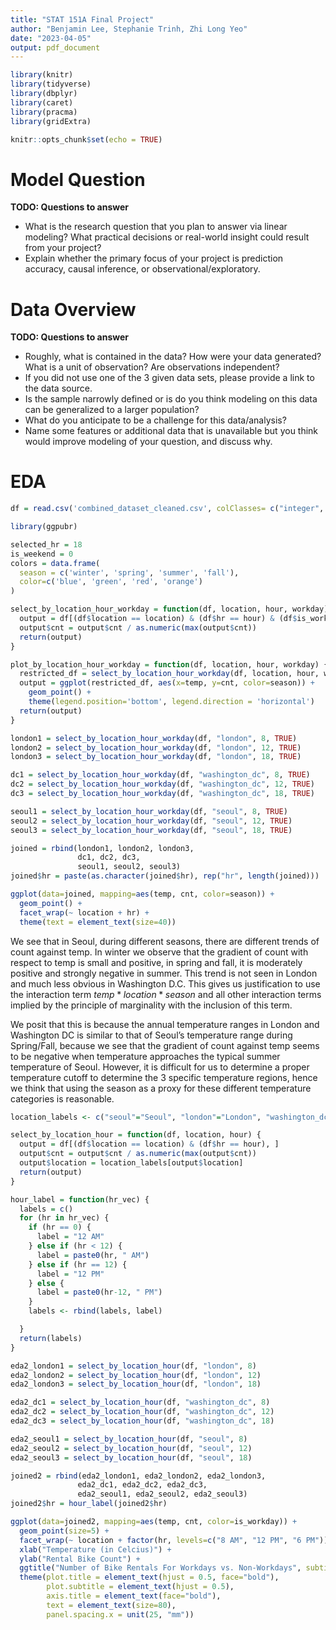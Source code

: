 ```yaml
---
title: "STAT 151A Final Project"
author: "Benjamin Lee, Stephanie Trinh, Zhi Long Yeo"
date: "2023-04-05"
output: pdf_document
---
```


```r
library(knitr)
library(tidyverse)
library(dbplyr)
library(caret)
library(pracma)
library(gridExtra)

knitr::opts_chunk$set(echo = TRUE)
```

# Model Question

**TODO: Questions to answer**

-   What is the research question that you plan to answer via linear modeling? What practical decisions or real-world insight could result from your project?
-   Explain whether the primary focus of your project is prediction accuracy, causal inference, or observational/exploratory.

# Data Overview

**TODO: Questions to answer**

-   Roughly, what is contained in the data? How were your data generated? What is a unit of observation? Are observations independent?
-   If you did not use one of the 3 given data sets, please provide a link to the data source.
-   Is the sample narrowly defined or is do you think modeling on this data can be generalized to a larger population?
-   What do you anticipate to be a challenge for this data/analysis?
-   Name some features or additional data that is unavailable but you think would improve modeling of your question, and discuss why.

# EDA
``` r
df = read.csv('combined_dataset_cleaned.csv', colClasses= c("integer", "character", "logical", "character", "numeric", "numeric", "numeric", "integer", "integer", "integer", "integer", "integer", "character", "integer", "logical", "logical"))
```

```r
library(ggpubr)

selected_hr = 18
is_weekend = 0
colors = data.frame(
  season = c('winter', 'spring', 'summer', 'fall'),
  color=c('blue', 'green', 'red', 'orange')
)

select_by_location_hour_workday = function(df, location, hour, workday) {
  output = df[(df$location == location) & (df$hr == hour) & (df$is_workday == workday), ]
  output$cnt = output$cnt / as.numeric(max(output$cnt))
  return(output)
}

plot_by_location_hour_workday = function(df, location, hour, workday) {
  restricted_df = select_by_location_hour_workday(df, location, hour, workday)
  output = ggplot(restricted_df, aes(x=temp, y=cnt, color=season)) +
    geom_point() + 
    theme(legend.position='bottom', legend.direction = 'horizontal')
  return(output)
}

london1 = select_by_location_hour_workday(df, "london", 8, TRUE)
london2 = select_by_location_hour_workday(df, "london", 12, TRUE)
london3 = select_by_location_hour_workday(df, "london", 18, TRUE)

dc1 = select_by_location_hour_workday(df, "washington_dc", 8, TRUE)
dc2 = select_by_location_hour_workday(df, "washington_dc", 12, TRUE)
dc3 = select_by_location_hour_workday(df, "washington_dc", 18, TRUE)

seoul1 = select_by_location_hour_workday(df, "seoul", 8, TRUE)
seoul2 = select_by_location_hour_workday(df, "seoul", 12, TRUE)
seoul3 = select_by_location_hour_workday(df, "seoul", 18, TRUE)

joined = rbind(london1, london2, london3,
               dc1, dc2, dc3,
               seoul1, seoul2, seoul3)
joined$hr = paste(as.character(joined$hr), rep("hr", length(joined)))

ggplot(data=joined, mapping=aes(temp, cnt, color=season)) + 
  geom_point() + 
  facet_wrap(~ location + hr) + 
  theme(text = element_text(size=40))
```

We see that in Seoul, during different seasons, there are different trends of count against temp. In winter we observe that the gradient of count with respect to temp is small and positive, in spring and fall, it is moderately positive and strongly negative in summer. This trend is not seen in London and much less obvious in Washington D.C. This gives us justification to use the interaction term $temp*location*season$ and all other interaction terms implied by the principle of marginality with the inclusion of this term.

We posit that this is because the annual temperature ranges in London and Washington DC is similar to that of Seoul's temperature range during Spring/Fall, because we see that the gradient of count against temp seems to be negative when temperature approaches the typical summer temperature of Seoul. However, it is difficult for us to determine a proper temperature cutoff to determine the 3 specific temperature regions, hence we think that using the season as a proxy for these different temperature categories is reasonable.

``` r
location_labels <- c("seoul"="Seoul", "london"="London", "washington_dc"="Washington D.C.")

select_by_location_hour = function(df, location, hour) {
  output = df[(df$location == location) & (df$hr == hour), ]
  output$cnt = output$cnt / as.numeric(max(output$cnt))
  output$location = location_labels[output$location]
  return(output)
}

hour_label = function(hr_vec) {
  labels = c()
  for (hr in hr_vec) {
    if (hr == 0) {
      label = "12 AM"
    } else if (hr < 12) {
      label = paste0(hr, " AM")
    } else if (hr == 12) {
      label = "12 PM"
    } else {
      label = paste0(hr-12, " PM")
    }
    labels <- rbind(labels, label)

  }
  return(labels)
}

eda2_london1 = select_by_location_hour(df, "london", 8)
eda2_london2 = select_by_location_hour(df, "london", 12)
eda2_london3 = select_by_location_hour(df, "london", 18)

eda2_dc1 = select_by_location_hour(df, "washington_dc", 8)
eda2_dc2 = select_by_location_hour(df, "washington_dc", 12)
eda2_dc3 = select_by_location_hour(df, "washington_dc", 18)

eda2_seoul1 = select_by_location_hour(df, "seoul", 8)
eda2_seoul2 = select_by_location_hour(df, "seoul", 12)
eda2_seoul3 = select_by_location_hour(df, "seoul", 18)

joined2 = rbind(eda2_london1, eda2_london2, eda2_london3,
               eda2_dc1, eda2_dc2, eda2_dc3,
               eda2_seoul1, eda2_seoul2, eda2_seoul3)
joined2$hr = hour_label(joined2$hr)

ggplot(data=joined2, mapping=aes(temp, cnt, color=is_workday)) +
  geom_point(size=5) +
  facet_wrap(~ location + factor(hr, levels=c("8 AM", "12 PM", "6 PM"))) +
  xlab("Temperature (in Celcius)") +
  ylab("Rental Bike Count") +
  ggtitle("Number of Bike Rentals For Workdays vs. Non-Workdays", subtitle = "Bike counts are normalized by dividing by the max rental count based on location.") +
  theme(plot.title = element_text(hjust = 0.5, face="bold"),
        plot.subtitle = element_text(hjust = 0.5),
        axis.title = element_text(face="bold"),
        text = element_text(size=80),
        panel.spacing.x = unit(25, "mm"))
```
